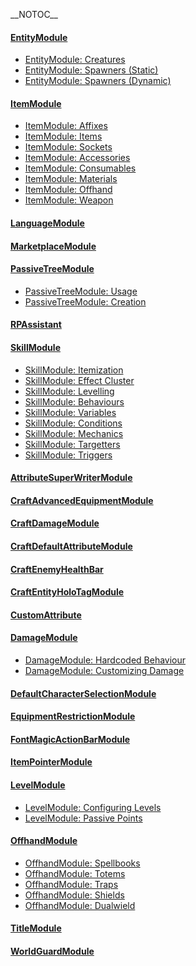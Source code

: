 __NOTOC__

==== [[EntityModule]] ====
* [[EntityModule: Creatures]] 
* [[EntityModule: Spawners (Static)]] 
* [[EntityModule: Spawners (Dynamic)]] 
==== [[ItemModule]]  ====
* [[ItemModule: Affixes]] 
* [[ItemModule: Items]] 
* [[ItemModule: Sockets]] 
* [[ItemModule: Accessories]] 
* [[ItemModule: Consumables]] 
* [[ItemModule: Materials]] 
* [[ItemModule: Offhand]] 
* [[ItemModule: Weapon]] 
==== [[LanguageModule]]  ====
==== [[MarketplaceModule]]  ====
==== [[PassiveTreeModule]]  ====
* [[PassiveTreeModule: Usage]] 
* [[PassiveTreeModule: Creation]] 
==== [[RPAssistant]]  ====
==== [[SkillModule]]  ====
* [[SkillModule: Itemization]] 
* [[SkillModule: Effect Cluster]] 
* [[SkillModule: Levelling]] 
* [[SkillModule: Behaviours]] 
* [[SkillModule: Variables]] 
* [[SkillModule: Conditions]] 
* [[SkillModule: Mechanics]] 
* [[SkillModule: Targetters]] 
* [[SkillModule: Triggers]] 
==== [[AttributeSuperWriterModule]]  ====
==== [[CraftAdvancedEquipmentModule]]  ====
==== [[CraftDamageModule]]  ====
==== [[CraftDefaultAttributeModule]]  ====
==== [[CraftEnemyHealthBar]]  ====
==== [[CraftEntityHoloTagModule]]  ====
==== [[CustomAttribute]]  ====
==== [[DamageModule]]  ====
* [[DamageModule: Hardcoded Behaviour]] 
* [[DamageModule: Customizing Damage]] 
==== [[DefaultCharacterSelectionModule]]  ====
==== [[EquipmentRestrictionModule]]  ====
==== [[FontMagicActionBarModule]]  ====
==== [[ItemPointerModule]]  ====
==== [[LevelModule]]  ====
* [[LevelModule: Configuring Levels]] 
* [[LevelModule: Passive Points]] 
==== [[OffhandModule]]  ====
* [[OffhandModule: Spellbooks]] 
* [[OffhandModule: Totems]] 
* [[OffhandModule: Traps]] 
* [[OffhandModule: Shields]] 
* [[OffhandModule: Dualwield]] 
==== [[TitleModule]]  ====
==== [[WorldGuardModule]]  ====
